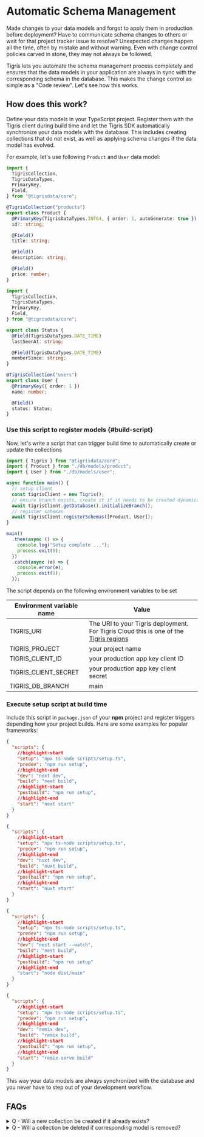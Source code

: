 
# Automatic Schema Management

Made changes to your data models and forgot to apply them in production before
deployment? Have to communicate schema changes to others or wait for that
project tracker issue to resolve? Unexpected changes happen all the time, often
by mistake and without warning. Even with change control policies carved in
stone, they may not always be followed.

Tigris lets you automate the schema management process completely and ensures
that the data models in your application are always in sync with the
corresponding schema in the database. This makes the change control as simple as
a "Code review". Let's see how this works.

## How does this work?

Define your data models in your TypeScript project. Register them with the
Tigris client during build time and let the Tigris SDK automatically synchronize
your data models with the database. This includes creating collections that do
not exist, as well as applying schema changes if the data model has evolved.

For example, let's use following `Product` and `User` data model:

```ts title="./db/models/product.ts"
import {
  TigrisCollection,
  TigrisDataTypes,
  PrimaryKey,
  Field,
} from "@tigrisdata/core";

@TigrisCollection("products")
export class Product {
  @PrimaryKey(TigrisDataTypes.INT64, { order: 1, autoGenerate: true })
  id?: string;

  @Field()
  title: string;

  @Field()
  description: string;

  @Field()
  price: number;
}
```

```ts title="./db/models/user.ts"
import {
  TigrisCollection,
  TigrisDataTypes,
  PrimaryKey,
  Field,
} from "@tigrisdata/core";

export class Status {
  @Field(TigrisDataTypes.DATE_TIME)
  lastSeenAt: string;

  @Field(TigrisDataTypes.DATE_TIME)
  memberSince: string;
}

@TigrisCollection("users")
export class User {
  @PrimaryKey({ order: 1 })
  name: number;

  @Field()
  status: Status;
}
```

### Use this script to register models {#build-script}

Now, let's write a script that can trigger build time to automatically create or
update the collections

```ts title=setup.ts
import { Tigris } from "@tigrisdata/core";
import { Product } from "./db/models/product";
import { User } from "./db/models/user";

async function main() {
  // setup client
  const tigrisClient = new Tigris();
  // ensure branch exists, create it if it needs to be created dynamically
  await tigrisClient.getDatabase().initializeBranch();
  // register schemas
  await tigrisClient.registerSchemas([Product, User]);
}

main()
  .then(async () => {
    console.log("Setup complete ...");
    process.exit(0);
  })
  .catch(async (e) => {
    console.error(e);
    process.exit(1);
  });
```

The script depends on the following environment variables to be set

| Environment variable name | Value                                                                                                                     |
| ------------------------- | ------------------------------------------------------------------------------------------------------------------------- |
| TIGRIS_URI                | The URI to your Tigris deployment. For Tigris Cloud this is one of the [Tigris regions](/docs/concepts/projects/#regions) |
| TIGRIS_PROJECT            | your project name                                                                                                         |
| TIGRIS_CLIENT_ID          | your production app key client ID                                                                                         |
| TIGRIS_CLIENT_SECRET      | your production app key client secret                                                                                     |
| TIGRIS_DB_BRANCH          | main                                                                                                                      |

### Execute setup script at build time

Include this script in `package.json` of your **npm** project and register
triggers depending how your project builds. Here are some examples for popular
frameworks:

<Tabs>
<TabItem value="nextjs" label="Next.js">

```json title="package.json"
{
  "scripts": {
    //highlight-start
    "setup": "npx ts-node scripts/setup.ts",
    "predev": "npm run setup",
    //highlight-end
    "dev": "next dev",
    "build": "next build",
    //highlight-start
    "postbuild": "npm run setup",
    //highlight-end
    "start": "next start"
  }
}
```

</TabItem>

<TabItem value="nuxtjs" label="NuxtJS">

```json title="package.json"
{
  "scripts": {
    //highlight-start
    "setup": "npx ts-node scripts/setup.ts",
    "predev": "npm run setup",
    //highlight-end
    "dev": "nuxt dev",
    "build": "nuxt build",
    //highlight-start
    "postbuild": "npm run setup",
    //highlight-end
    "start": "nuxt start"
  }
}
```

</TabItem>

<TabItem value="nestjs" label="NestJS">

```json title="package.json"
{
  "scripts": {
    //highlight-start
    "setup": "npx ts-node scripts/setup.ts",
    "predev": "npm run setup",
    //highlight-end
    "dev": "nest start --watch",
    "build": "nest build",
    //highlight-start
    "postbuild": "npm run setup"
    //highlight-end
    "start": "node dist/main"
  }
}
```

</TabItem>

<TabItem value="remix" label="Remix">

```json title="package.json"
{
  "scripts": {
    //highlight-start
    "setup": "npx ts-node scripts/setup.ts",
    "predev": "npm run setup",
    //highlight-end
    "dev": "remix dev",
    "build": "remix build",
    //highlight-start
    "postbuild": "npm run setup",
    //highlight-end
    "start": "remix-serve build"
  }
}
```

</TabItem>
</Tabs>

This way your data models are always synchronized with the database and you
never have to step out of your development workflow.

## FAQs

<details>
  <summary>Q - Will a new collection be created if it already exists?</summary>

- No, a new collection will not be created. However, Tigris will attempt to
  modify the existing schema if there are changes.
  [Learn more about schema modification in Tigris](schema.mdx#modifying-the-schema)

</details>

<details>
  <summary>Q - Will a collection be deleted if corresponding model is removed?</summary>

- No, that would be an unsafe operation. Users have to explicitly delete
  collection(s).

</details>
